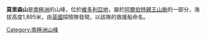 {{coord|76|54|S|161|32|E|source:GNIS|display=title}}

'''莫里森山'''是[[南極洲|南極洲]]的山峰，位於[[維多利亞地|維多利亞地]]，屬於[[阿爾伯特親王山脈|阿爾伯特親王山脈]]的一部分，海拔高度1,895米，由[[英國|英國]]探險隊發現，以該隊的救援船命名。

{{DEFAULTSORT:Mount Morrison}}
[[Category:南極洲山峰|Category:南極洲山峰]]


{{ScottCoast-geo-stub}}